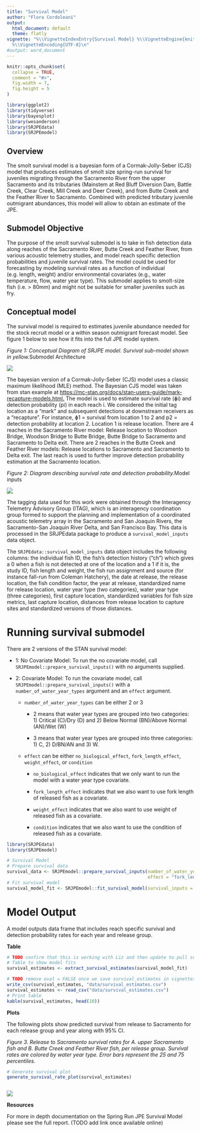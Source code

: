 ```yaml
---
title: "Survival Model"
author: "Flora Cordoleani"
output:
  html_document: default
  theme: flatly
vignette: "%\\VignetteIndexEntry{Survival Model} %\\VignetteEngine{knitr::rmarkdown}
  %\\VignetteEncoding{UTF-8}\n"
#output: word_document
---
```


```r
knitr::opts_chunk$set(
  collapse = TRUE,
  comment = "#>",
  fig.width = 7,
  fig.height = 5
)
```

```r
library(ggplot2)
library(tidyverse)
library(bayesplot)
library(wesanderson)
library(SRJPEdata)
library(SRJPEmodel)
```

## Overview

The smolt survival model is a bayesian form of a Cormak-Jolly-Seber (CJS) model that produces estimates of smolt size spring-run survival for juveniles migrating through the Sacramento River from the upper Sacramento and its tributaries (Mainstem at Red Bluff Diversion Dam, Battle Creek, Clear Creek, Mill Creek and Deer Creek), and from Butte Creek and the Feather River to Sacramento. Combined with predicted tributary juvenile outmigrant abundances, this model will allow to obtain an estimate of the JPE.

## Submodel Objective

The purpose of the smolt survival submodel is to take in fish detection data along reaches of the Sacramento River, Butte Creek and Feather River, from various acoustic telemetry studies, and model reach specific detection probabilities and juvenile survival rates. The model could be used for forecasting by modeling survival rates as a function of individual (e.g. length, weight) and/or environmental covariates (e.g., water temperature, flow, water year type). This submodel applies to smolt-size fish (i.e. \> 80mm) and might not be suitable for smaller juveniles such as fry.

## Conceptual model

The survival model is required to estimates juvenile abundance needed for the stock recruit model or a within season outmigrant forecast model. See figure 1 below to see how it fits into the full JPE model system.

*Figure 1: Conceptual Diagram of SRJPE model. Survival sub-model shown in yellow.*Submodel Architecture

![](images/survival_doc_picture_1.png)

The bayesian version of a Cormak-Jolly-Seber (CJS) model uses a classic maximum likelihood (MLE) method. The Bayesian CJS model was taken from stan example at <https://mc-stan.org/docs/stan-users-guide/mark-recapture-models.html.> The model is used to estimate survival rate (ɸi) and detection probability (pi) in each reach i. We considered the initial tag location as a "mark" and subsequent detections at downstream receivers as a "recapture". For instance, ɸ1 = survival from location 1 to 2 and p2 = detection probability at location 2. Location 1 is release location. There are 4 reaches in the Sacramento River model: Release location to Woodson Bridge, Woodson Bridge to Butte Bridge, Butte Bridge to Sacramento and Sacramento to Delta exit. There are 2 reaches in the Butte Creek and Feather River models: Release locations to Sacramento and Sacramento to Delta exit. The last reach is used to further improve detection probability estimation at the Sacramento location.

*Figure 2: Diagram describing survival rate and detection probability.*Model inputs

![](images/survival_doc_figure_2.png)

The tagging data used for this work were obtained through the Interagency Telemetry Advisory Group (ITAG), which is an interagency coordination group formed to support the planning and implementation of a coordinated acoustic telemetry array in the Sacramento and San Joaquin Rivers, the Sacramento-San Joaquin River Delta, and San Francisco Bay. This data is processed in the SRJPEdata package to produce a `survival_model_inputs` data object.

The `SRJPEdata::survival_model_inputs` data object includes the following columns: the individual fish ID, the fish's detection history ("ch") which gives a 0 when a fish is not detected at one of the location and a 1 if it is, the study ID, fish length and weight, the fish run assignment and source (for instance fall-run from Coleman Hatchery), the date at release, the release location, the fish condition factor, the year at release, standardized name for release location, water year type (two categories), water year type (three categories), first capture location, standardized variables for fish size metrics, last capture location, distances from release location to capture sites and standardized versions of those distances.

# Running survival submodel

There are 2 versions of the STAN survival model:

-   1: No Covariate Model: To run the no covariate model, call `SRJPEmodel::prepare_survival_inputs()` with no arguments supplied.

-   2: Covariate Model: To run the covariate model, call `SRJPEmodel::prepare_survival_inputs()` with a `number_of_water_year_types` argument and an `effect` argument.

    -   `number_of_water_year_types` can be either 2 or 3

        -   2 means that water year types are grouped into two categories: 1) Critical (C)/Dry (D) and 2) Below Normal (BN)/Above Normal (AN)/Wet (W)

        -   3 means that water year types are grouped into three categories: 1) C, 2) D/BN/AN and 3) W. 

    -   `effect` can be either `no_biological_effect`, `fork_length_effect`, `weight_effect`, or `condition`

        -   `no_biological_effect` indicates that we only want to run the model with a water year type covariate.

        -   `fork_length_effect` indicates that we also want to use fork length of released fish as a covariate.

        -   `weight_effect` indicates that we also want to use weight of released fish as a covariate.

        -   `condition` indicates that we also want to use the condition of released fish as a covariate.

```r
library(SRJPEdata)
library(SRJPEmodel)

# Survival Model 
# Prepare survival data
survival_data <- SRJPEmodel::prepare_survival_inputs(number_of_water_year_types = 2, 
                                                     effect = "fork_length_effect")
# Fit survival model 
survival_model_fit <- SRJPEmodel::fit_survival_model(survival_inputs = survival_data)


```

# Model Output

A model outputs data frame that includes reach specific survival and detection probability rates for each year and release group.

**Table**

```r
# TODO confirm that this is working with Liz and then update to pull survival model fits
# Table to show model fits
survival_estimates <- extract_survival_estimates(survival_model_fit)
```

```r
# TODO remove eval = FALSE once we save survival_estimates in vignettes/data
write_csv(survival_estimates, "data/survival_estimates.csv")
survival_estimates <- read_csv("data/survival_estimates.csv")
# Print table
kable(survival_estimates, head(10))

```

**Plots**

The following plots show predicted survival from release to Sacramento for each release group and year along with 95% CI.

*Figure 3. Release to Sacramento survival rates for A. upper Sacramento fish and B. Butte Creek and Feather River fish, per release group. Survival rates are colored by water year type. Error bars represent the 25 and 75 percentiles.*

```r
# Generate survival plot
generate_survival_rate_plot(survival_estimates)

```

![]()

![](images/survival_plot.png)

**Resources**

For more in depth documentation on the Spring Run JPE Survival Model please see the full report. (TODO add link once available online)

